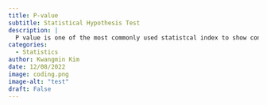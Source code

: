 ```yaml
---
title: P-value
subtitle: Statistical Hypothesis Test 
description: |
  P value is one of the most commonly used statistcal index to show confidence of a hypothesis testing result of your experiment.
categories:
  - Statistics
author: Kwangmin Kim
date: 12/08/2022
image: coding.png
image-alt: "test"
draft: False
---
```



